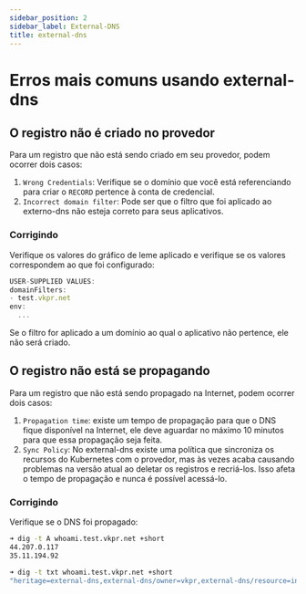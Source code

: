```yaml
---
sidebar_position: 2
sidebar_label: External-DNS
title: external-dns
---
```


# Erros mais comuns usando external-dns

## O registro não é criado no provedor

Para um registro que não está sendo criado em seu provedor, podem ocorrer dois casos:

1. `Wrong Credentials`: Verifique se o domínio que você está referenciando para criar o `RECORD` pertence à conta de credencial.
2. `Incorrect domain filter`: Pode ser que o filtro que foi aplicado ao externo-dns não esteja correto para seus aplicativos.

### Corrigindo

Verifique os valores do gráfico de leme aplicado e verifique se os valores correspondem ao que foi configurado:

```jsx title="➜ helm get values external-dns -n YOUR_NAMESPACE"
USER-SUPPLIED VALUES:
domainFilters:
- test.vkpr.net
env:
  ...
```

Se o filtro for aplicado a um domínio ao qual o aplicativo não pertence, ele não será criado.

## O registro não está se propagando

Para um registro que não está sendo propagado na Internet, podem ocorrer dois casos:

1. `Propagation time`: existe um tempo de propagação para que o DNS fique disponível na Internet, ele deve aguardar no máximo 10 minutos para que essa propagação seja feita.
2. `Sync Policy`: No external-dns existe uma política que sincroniza os recursos do Kubernetes com o provedor, mas às vezes acaba causando problemas na versão atual ao deletar os registros e recriá-los. Isso afeta o tempo de propagação e nunca é possível acessá-lo.

### Corrigindo

Verifique se o DNS foi propagado:

```sh
➜ dig -t A whoami.test.vkpr.net +short
44.207.0.117
35.11.194.92

➜ dig -t txt whoami.test.vkpr.net +short
"heritage=external-dns,external-dns/owner=vkpr,external-dns/resource=ingress/vkpr/whoami"
```
